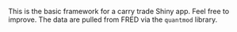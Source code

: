 This is the basic framework for a carry trade Shiny app.  Feel free to improve.  The data are pulled from FRED via the `quantmod` library. 